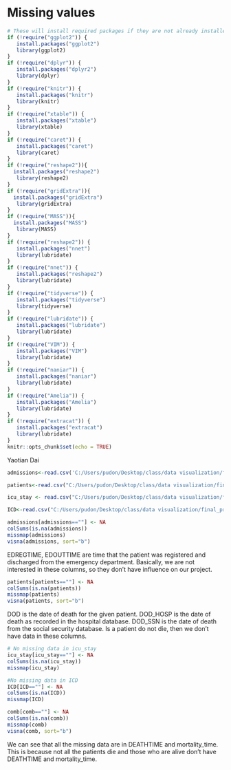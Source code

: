 # Missing values
```r
# These will install required packages if they are not already installed
if (!require("ggplot2")) {
   install.packages("ggplot2")
   library(ggplot2)
}
if (!require("dplyr")) {
   install.packages("dplyr2")
   library(dplyr)
}
if (!require("knitr")) {
   install.packages("knitr")
   library(knitr)
}
if (!require("xtable")) {
   install.packages("xtable")
   library(xtable)
}
if (!require("caret")) {
   install.packages("caret")
   library(caret)
}
if (!require("reshape2")){
  install.packages("reshape2")
   library(reshape2)
} 
if (!require("gridExtra")){
  install.packages("gridExtra")
   library(gridExtra)
} 
if (!require("MASS")){
  install.packages("MASS")
   library(MASS)
} 
if (!require("reshape2")) {
   install.packages("nnet")
   library(lubridate)
}
if (!require("nnet")) {
   install.packages("reshape2")
   library(lubridate)
}
if (!require("tidyverse")) {
   install.packages("tidyverse")
   library(tidyverse)
}
if (!require("lubridate")) {
   install.packages("lubridate")
   library(lubridate)
}
if (!require("VIM")) {
   install.packages("VIM")
   library(lubridate)
}
if (!require("naniar")) {
   install.packages("naniar")
   library(lubridate)
}
if (!require("Amelia")) {
   install.packages("Amelia")
   library(lubridate)
}
if (!require("extracat")) {
   install.packages("extracat")
   library(lubridate)
}
knitr::opts_chunk$set(echo = TRUE)
```

Yaotian Dai
```r
admissions<-read.csv('C:/Users/pudon/Desktop/class/data visualization/final_project/MIMICIII_visualization/data/ADMISSIONS.csv')

patients<-read.csv("C:/Users/pudon/Desktop/class/data visualization/final_project/MIMICIII_visualization/data/PATIENTS.csv")

icu_stay <- read.csv("C:/Users/pudon/Desktop/class/data visualization/final_project/MIMICIII_visualization/data/ICUSTAYS.csv")

ICD<-read.csv("C:/Users/pudon/Desktop/class/data visualization/final_project/MIMICIII_visualization/data/DIAGNOSES_ICD.csv")
```

```r
admissions[admissions==""] <- NA
colSums(is.na(admissions))
missmap(admissions)
visna(admissions, sort="b")

```
EDREGTIME, EDOUTTIME are time that the patient was registered and discharged from the emergency department. Basically, we are not interested in these columns, so they don't have influence on our project.
```r
patients[patients==""] <- NA
colSums(is.na(patients))
missmap(patients)
visna(patients, sort="b")


```
DOD is the date of death for the given patient. DOD_HOSP is the date of death as recorded in the hospital database. DOD_SSN is the date of death from the social security database. Is a patient do not die, then we don't have data in these columns.


```r
# No missing data in icu_stay
icu_stay[icu_stay==""] <- NA
colSums(is.na(icu_stay))
missmap(icu_stay)

```

```r
#No missing data in ICD
ICD[ICD==""] <- NA
colSums(is.na(ICD))
missmap(ICD)
```


```r
comb[comb==""] <- NA
colSums(is.na(comb))
missmap(comb)
visna(comb, sort="b")

```
We can see that all the missing data are in DEATHTIME and mortality_time. This is because not all the patients die and those who are alive don't have DEATHTIME and mortality_time.